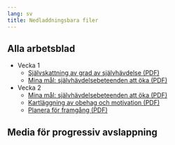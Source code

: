 ```yaml
---
lang: sv
title: Nedladdningsbara filer
---
```


## Alla arbetsblad

- Vecka 1
  - [Självskattning av grad av självhävdelse (PDF)](forms/100respekt-skattning-situation-relation.pdf)
  - [Mina mål: självhävdelsebeteenden att öka (PDF)](100respekt-SMARTa-mal.pdf)
- Vecka 2
  - [Mina mål: självhävdelsebeteenden att öka (PDF)](100respekt-SMARTa-mal.pdf)
  - [Kartläggning av obehag och motivation (PDF)](100respekt-obehag-motivation-reflektion.pdf)
  - [Planera för framgång (PDF)](100respekt-planera-traning.pdf)
  
## Media för progressiv avslappning